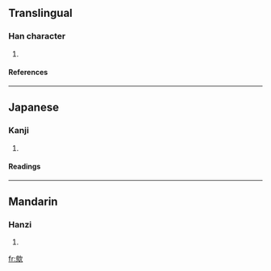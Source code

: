 ==Translingual==
===Han character===
{{Han char|rn=76|rad=欠|as=10|sn=14|four=2738<sub>2</sub>|canj=竹火弓人 (HFNO)}}
# {{defn|Han|sort=欠10}}
====References====
{{Han ref|kx=0571.100|dkj=16168|dj=0959.070|hdz=32148.060|uh=6B4D|ud=27469|bh=E264|bd=57956}}

----
==Japanese==
===Kanji===
{{ja-kanji|grade=|rs=欠10}}
# {{defn|Japanese}} 
====Readings====
{{ja-readings|on=[[お]] (o), [[う]] (u), [[おう]] (ō)|kun=[[はく]] (haku)}}

----
==Mandarin==
===Hanzi===
{{cmn-hanzi|pin=[[wū]] ([[wu1]])|wg=wu<sup>1</sup>}}
# {{defn|Mandarin}}

[[fr:歍]]